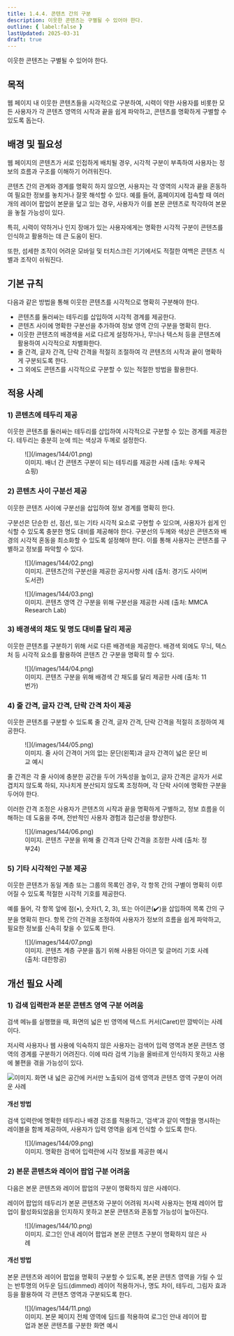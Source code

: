```yaml
---
title: 1.4.4. 콘텐츠 간의 구분
description: 이웃한 콘텐츠는 구별될 수 있어야 한다.
outline: { label:false }
lastUpdated: 2025-03-31
draft: true
---
```


<Aside title="검사 항목">
이웃한 콘텐츠는 구별될 수 있어야 한다.
</Aside>

## 목적
웹 페이지 내 이웃한 콘텐츠들을 시각적으로 구분하여, 시력이 약한 사용자를 비롯한 모든 사용자가 각 콘텐츠 영역의 시작과 끝을 쉽게 파악하고, 콘텐츠를 명확하게 구별할 수 있도록 돕는다.

##	배경 및 필요성
웹 페이지의 콘텐츠가 서로 인접하게 배치될 경우, 시각적 구분이 부족하여 사용자는 정보의 흐름과 구조를 이해하기 어려워진다.

콘텐츠 간의 관계와 경계를 명확히 하지 않으면, 사용자는 각 영역의 시작과 끝을 혼동하여 필요한 정보를 놓치거나 잘못 해석할 수 있다. 예를 들어, 홈페이지에 접속할 때 여러 개의 레이어 팝업이 본문을 덮고 있는 경우, 사용자가 이를 본문 콘텐츠로 착각하여 본문을 놓칠 가능성이 있다.

특히, 시력이 약하거나 인지 장애가 있는 사용자에게는 명확한 시각적 구분이 콘텐츠를 인식하고 활용하는 데 큰 도움이 된다.

또한, 섬세한 조작이 어려운 모바일 및 터치스크린 기기에서도 적절한 여백은 콘텐츠 식별과 조작이 쉬워진다.

##	기본 규칙
다음과 같은 방법을 통해 이웃한 콘텐츠를 시각적으로 명확히 구분해야 한다.
- 콘텐츠를 둘러싸는 테두리를 삽입하여 시각적 경계를 제공한다.
- 콘텐츠 사이에 명확한 구분선을 추가하여 정보 영역 간의 구분을 명확히 한다.
- 이웃한 콘텐츠의 배경색을 서로 다르게 설정하거나, 무늬나 텍스처 등을 콘텐츠에 활용하여 시각적으로 차별화한다.
- 줄 간격, 글자 간격, 단락 간격을 적절히 조절하여 각 콘텐츠의 시작과 끝이 명확하게 구분되도록 한다.
- 그 외에도 콘텐츠를 시각적으로 구분할 수 있는 적절한 방법을 활용한다.

## 적용 사례
### 1)	콘텐츠에 테두리 제공
이웃한 콘텐츠를 둘러싸는 테두리를 삽입하여 시각적으로 구분할 수 있는 경계를 제공한다. 테두리는 충분히 눈에 띄는 색상과 두께로 설정한다.

<figure>
	![](/images/144/01.png)
	<figcaption>이미지. 배너 간 콘텐츠 구분이 되는 테두리를 제공한 사례 (출처: 우체국쇼핑)</figcaption>
</figure>

### 2)	콘텐츠 사이 구분선 제공
이웃한 콘텐츠 사이에 구분선을 삽입하여 정보 경계를 명확히 한다.

구분선은 단순한 선, 점선, 또는 기타 시각적 요소로 구현할 수 있으며, 사용자가 쉽게 인식할 수 있도록 충분한 명도 대비를 제공해야 한다. 구분선의 두께와 색상은 콘텐츠와 배경의 시각적 혼동을 최소화할 수 있도록 설정해야 한다. 이를 통해 사용자는 콘텐츠를 구별하고 정보를 파악할 수 있다.

<figure>
	![](/images/144/02.png)
	<figcaption>이미지. 콘텐츠간의 구분선을 제공한 공지사항 사례 (출처: 경기도 사이버 도서관)</figcaption>
</figure>

<figure>
	![](/images/144/03.png)
	<figcaption>이미지. 콘텐츠 영역 간 구분을 위해 구분선을 제공한 사례 (출처: MMCA Research Lab)</figcaption>
</figure>

### 3)	배경색의 채도 및 명도 대비를 달리 제공
이웃한 콘텐츠를 구분하기 위해 서로 다른 배경색을 제공한다. 배경색 외에도 무늬, 텍스처 등 시각적 요소를 활용하여 콘텐츠 간 구분을 명확히 할 수 있다.

<figure>
	![](/images/144/04.png)
	<figcaption>이미지. 콘텐츠 구분을 위해 배경색 간 채도를 달리 제공한 사례 (출처: 11번가)</figcaption>
</figure>

### 4)	줄 간격, 글자 간격, 단락 간격 차이 제공
이웃한 콘텐츠를 구분할 수 있도록 줄 간격, 글자 간격, 단락 간격을 적절히 조정하여 제공한다.

<figure>
	![](/images/144/05.png)
	<figcaption>이미지. 줄 사이 간격이 거의 없는 문단(왼쪽)과 글자 간격이 넓은 문단 비교 예시</figcaption>
</figure>

줄 간격은 각 줄 사이에 충분한 공간을 두어 가독성을 높이고, 글자 간격은 글자가 서로 겹치지 않도록 하되, 지나치게 분산되지 않도록 조정하며, 각 단락 사이에 명확한 구분을 두어야 한다.

이러한 간격 조정은 사용자가 콘텐츠의 시작과 끝을 명확하게 구별하고, 정보 흐름을 이해하는 데 도움을 주며, 전반적인 사용자 경험과 접근성을 향상한다.

<figure>
	![](/images/144/06.png)
	<figcaption>이미지. 콘텐츠 구분을 위해 줄 간격과 단락 간격을 조정한 사례 (출처: 정부24)</figcaption>
</figure>

### 5)	기타 시각적인 구분 제공
이웃한 콘텐츠가 동일 계층 또는 그룹의 목록인 경우, 각 항목 간의 구별이 명확히 이루어질 수 있도록 적절한 시각적 기호를 제공한다. 

예를 들어, 각 항목 앞에 점(•), 숫자(1, 2, 3), 또는 아이콘(✔️)을 삽입하여 목록 간의 구분을 명확히 한다. 항목 간의 간격을 조정하여 사용자가 정보의 흐름을 쉽게 파악하고, 필요한 정보를 신속히 찾을 수 있도록 한다.

<figure>
	![](/images/144/07.png)
	<figcaption>이미지. 콘텐츠 계층 구분을 돕기 위해 사용된 아이콘 및 글머리 기호 사례 (출처: 대한항공)</figcaption>
</figure>

## 개선 필요 사례

### 1)	검색 입력란과 본문 콘텐츠 영역 구분 어려움
검색 메뉴를 실행했을 때, 화면의 넓은 빈 영역에 텍스트 커서(Caret)만 깜박이는 사례이다.

저시력 사용자나 웹 사용에 익숙하지 않은 사용자는 검색어 입력 영역과 본문 콘텐츠 영역의 경계를 구분하기 어려진다. 이에 따라 검색 기능을 올바르게 인식하지 못하고 사용에 불편을 겪을 가능성이 있다.

![이미지. 화면 내 넓은 공간에 커서만 노출되어 검색 영역과 콘텐츠 영역 구분이 어려운 사례](/images/144/08.png)

#### 개선 방법
검색 입력란에 명확한 테두리나 배경 강조를 적용하고, ‘검색’과 같이 역할을 명시하는 레이블을 함께 제공하여, 사용자가 입력 영역을 쉽게 인식할 수 있도록 한다.

<figure>
	![](/images/144/09.png)
	<figcaption>이미지. 명확한 검색어 입력란에 시각 정보를 제공한 예시</figcaption>
</figure>

### 2)	본문 콘텐츠와 레이어 팝업 구분 어려움
다음은 본문 콘텐츠와 레이어 팝업의 구분이 명확하지 않은 사례이다.

레이어 팝업의 테두리가 본문 콘텐츠와 구분이 어려워 저시력 사용자는 현재 레이어 팝업이 활성화되었음을 인지하지 못하고 본문 콘텐츠와 혼동할 가능성이 높아진다.

<figure>
	![](/images/144/10.png)
	<figcaption>이미지. 로그인 안내 레이어 팝업과 본문 콘텐츠 구분이 명확하지 않은 사례</figcaption>
</figure>

#### 개선 방법
본문 콘텐츠와 레이어 팝업을 명확히 구분할 수 있도록, 본문 콘텐츠 영역을 가릴 수 있는 반투명의 어두운 딤드(<span lang="en">dimmed</span>) 레이어 적용하거나, 명도 차이, 테두리, 그림자 효과 등을 활용하여 각 콘텐츠 영역과 구분되도록 한다.

<figure>
	![](/images/144/11.png)
	<figcaption>이미지. 본문 페이지 전체 영역에 딤드를 적용하여 로그인 안내 레이어 팝업과 본문 콘텐츠를 구분한 화면 예시</figcaption>
</figure>

